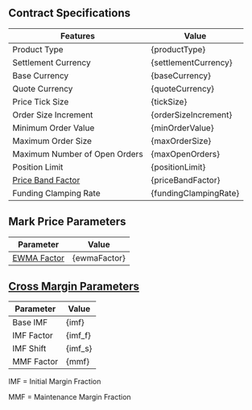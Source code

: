 
## Contract Specifications

| Features                           | Value                  |
| ---------------------------------- | ---------------------- |
| Product Type                       | {productType}          |
| Settlement Currency                | {settlementCurrency}   |
| Base Currency                      | {baseCurrency}         |
| Quote Currency                     | {quoteCurrency}        |
| Price Tick Size                    | {tickSize}             |
| Order Size Increment               | {orderSizeIncrement}   |
| Minimum Order Value                | {minOrderValue}        |
| Maximum Order Size                 | {maxOrderSize}         |
| Maximum Number of Open Orders      | {maxOpenOrders}        |
| Position Limit                     | {positionLimit}        |
| [Price Band Factor](https://docs.paradex.trade/risk-system/price-bands) | {priceBandFactor} |
| Funding Clamping Rate              | {fundingClampingRate}  |

## Mark Price Parameters

| Parameter                          | Value                  |
| ---------------------------------- | ---------------------- |
| [EWMA Factor](../../../risk-system/mark-price-calculation#funding-rate-formula) | {ewmaFactor}           |

## [Cross Margin Parameters](/documentation/risk-system/cross-margin-requirement#margin-fractions)

| Parameter      | Value    |
| -------------- | -------- |
| Base <span style="cursor: pointer;" title="Initial Margin Fraction">IMF</span>   | {imf}    |
| <span style="cursor: pointer;" title="Initial Margin Fraction">IMF</span> Factor | {imf_f}  |
| <span style="cursor: pointer;" title="Initial Margin Fraction">IMF</span> Shift  | {imf_s}  |
| <span style="cursor: pointer;" title="Maintenance Margin Fraction">MMF</span> Factor | {mmf}    |


IMF = Initial Margin Fraction

MMF = Maintenance Margin Fraction
